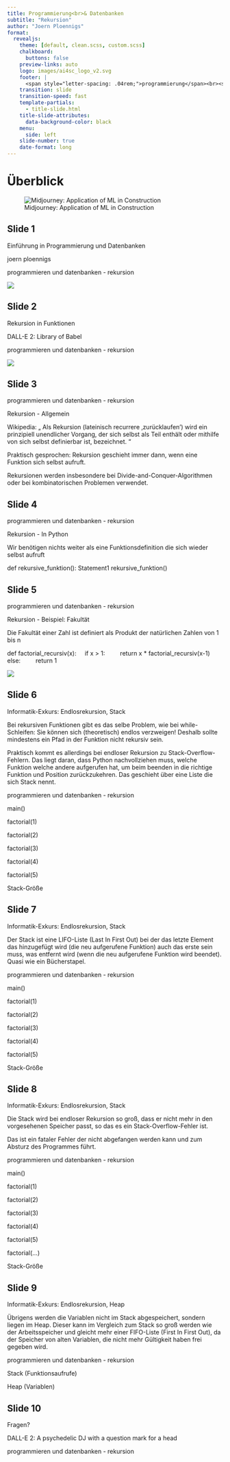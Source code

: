 ```yaml
---
title: Programmierung<br>& Datenbanken
subtitle: "Rekursion"
author: "Joern Ploennigs"
format:
  revealjs:
    theme: [default, clean.scss, custom.scss]
    chalkboard: 
      buttons: false
    preview-links: auto
    logo: images/ai4sc_logo_v2.svg
    footer: |
      <span style="letter-spacing: .04rem;">programmierung</span><br><span style="letter-spacing: .0rem;">und datenbanken</span>
    transition: slide
    transition-speed: fast
    template-partials:
      - title-slide.html
    title-slide-attributes:
      data-background-color: black
    menu:
      side: left
    slide-number: true
    date-format: long
---
```


 
# Überblick {background="#333"}
<div class="midjourneyXX_frame">
![Midjourney: Application of ML in Construction](images/ueberblick/mj_application_of_machine_learning_in_construction.png){class="midjourneyXX"}
</div>



## Slide 1


Einführung in Programmierung und Datenbanken

joern ploennigs

programmieren und datenbanken - rekursion

![](images/04b_Rekursion/image_1.png)

## Slide 2


Rekursion in Funktionen

DALL-E 2: Library of Babel

programmieren und datenbanken - rekursion

![](images/04b_Rekursion/image_2.png)

## Slide 3


programmieren und datenbanken - rekursion

Rekursion - Allgemein

Wikipedia: „ Als Rekursion (lateinisch recurrere ‚zurücklaufen') wird ein prinzipiell unendlicher Vorgang, der sich selbst als Teil enthält oder mithilfe von sich selbst definierbar ist, bezeichnet. “

Praktisch gesprochen: Rekursion geschieht immer dann, wenn eine Funktion sich selbst aufruft.

Rekursionen werden insbesondere bei Divide-and-Conquer-Algorithmen oder bei kombinatorischen Problemen verwendet.

## Slide 4


programmieren und datenbanken - rekursion

Rekursion - In Python

Wir benötigen nichts weiter als eine Funktionsdefinition die sich wieder selbst aufruft

def rekursive_funktion():
	Statement1
	 rekursive_funktion()

## Slide 5


programmieren und datenbanken - rekursion

Rekursion - Beispiel: Fakultät

Die Fakultät einer Zahl ist definiert als Produkt der natürlichen Zahlen von 1 bis n





def factorial_recursiv(x):
    if x > 1:
        return x * factorial_recursiv(x-1)
    else:
        return 1

![](images/04b_Rekursion/image_3.png)

## Slide 6


Informatik-Exkurs: Endlosrekursion, Stack

Bei rekursiven Funktionen gibt es das selbe Problem, wie bei while-Schleifen: Sie können sich (theoretisch) endlos verzweigen!
Deshalb sollte mindestens ein Pfad in der Funktion nicht rekursiv sein.

Praktisch kommt es allerdings bei endloser Rekursion zu Stack-Overflow-Fehlern. Das liegt daran, dass Python nachvollziehen muss, welche Funktion welche andere aufgerufen hat, um beim beenden in die richtige Funktion und Position zurückzukehren. Das geschieht über eine Liste die sich Stack nennt.

programmieren und datenbanken - rekursion

main()

factorial(1)

factorial(2)

factorial(3)

factorial(4)

factorial(5)

Stack-Größe

## Slide 7


Informatik-Exkurs: Endlosrekursion, Stack

Der Stack ist eine LIFO-Liste (Last In First Out) bei der das letzte Element das hinzugefügt wird (die neu aufgerufene Funktion) auch das erste sein muss, was entfernt wird (wenn die neu aufgerufene Funktion wird beendet). Quasi wie ein Bücherstapel.

programmieren und datenbanken - rekursion

main()

factorial(1)

factorial(2)

factorial(3)

factorial(4)

factorial(5)

Stack-Größe

## Slide 8


Informatik-Exkurs: Endlosrekursion, Stack

Die Stack wird bei endloser Rekursion so groß, dass er nicht mehr in den vorgesehenen Speicher passt, so das es ein Stack-Overflow-Fehler ist.

Das ist ein fataler Fehler der nicht abgefangen werden kann und zum Absturz des Programmes führt.

programmieren und datenbanken - rekursion

main()

factorial(1)

factorial(2)

factorial(3)

factorial(4)

factorial(5)

factorial(…)

Stack-Größe

## Slide 9


Informatik-Exkurs: Endlosrekursion, Heap

Übrigens werden die Variablen nicht im Stack abgespeichert, sondern liegen im Heap. Dieser kann im Vergleich zum Stack so groß werden wie der Arbeitsspeicher und gleicht mehr einer FIFO-Liste (First In First Out), da der Speicher von alten Variablen, die nicht mehr Gültigkeit haben frei gegeben wird.

programmieren und datenbanken - rekursion

Stack
(Funktionsaufrufe)

Heap
(Variablen)

## Slide 10


Fragen?

DALL-E 2: A psychedelic DJ with a question mark for a head

programmieren und datenbanken - rekursion
